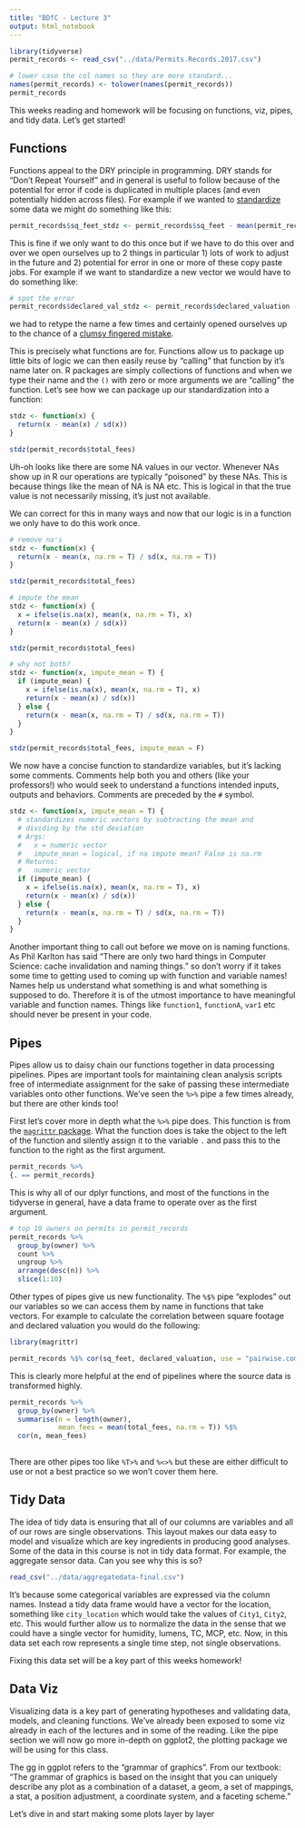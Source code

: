 ```yaml
---
title: "BDfC - Lecture 3"
output: html_notebook
---
```


```r
library(tidyverse)
permit_records <- read_csv("../data/Permits.Records.2017.csv")

# lower case the col names so they are more standard...
names(permit_records) <- tolower(names(permit_records))
permit_records
```

This weeks reading and homework will be focusing on functions, viz, pipes, and tidy data. Let's get started!

## Functions
Functions appeal to the DRY principle in programming. DRY stands for "Don't Repeat Yourself" and in general is useful to follow because of the potential for error if code is duplicated in multiple places (and even potentially hidden across files). For example if we wanted to [standardize](https://en.wikipedia.org/wiki/Feature_scaling) some data we might do something like this:
```r
permit_records$sq_feet_stdz <- permit_records$sq_feet - mean(permit_records$sq_feet) / sd(permit_records$sq_feet)
```

This is fine if we only want to do this once but if we have to do this over and over we open ourselves up to 2 things in particular 1) lots of work to adjust in the future and 2) potential for error in one or more of these copy paste jobs. For example if we want to standardize a new vector we would have to do something like:
```r
# spot the error
permit_records$declared_val_stdz <- permit_records$declared_valuation - mean(permit_records$declared_valuation) / sd(permit_records$sq_feet)
```
we had to retype the name a few times and certainly opened ourselves up to the chance of a [clumsy fingered mistake](https://www.theverge.com/2017/3/2/14792442/amazon-s3-outage-cause-typo-internet-server).

This is precisely what functions are for. Functions allow us to package up little bits of logic we can then easily reuse by "calling" that function by it's name later on. R packages are simply collections of functions and when we type their name and the `()` with zero or more arguments we are "calling" the function. Let's see how we can package up our standardization into a function:

```r
stdz <- function(x) {
  return(x - mean(x) / sd(x))
}

stdz(permit_records$total_fees)
```

Uh-oh looks like there are some NA values in our vector. Whenever NAs show up in R our operations are typically "poisoned" by these NAs. This is because things like the mean of NA is NA etc. This is logical in that the true value is not necessarily missing, it's just not available.

We can correct for this in many ways and now that our logic is in a function we only have to do this work once.
```r
# remove na's
stdz <- function(x) {
  return(x - mean(x, na.rm = T) / sd(x, na.rm = T))
}

stdz(permit_records$total_fees)

# impute the mean
stdz <- function(x) {
  x = ifelse(is.na(x), mean(x, na.rm = T), x)
  return(x - mean(x) / sd(x))
}

stdz(permit_records$total_fees)

# why not both?
stdz <- function(x, impute_mean = T) {
  if (impute_mean) {
    x = ifelse(is.na(x), mean(x, na.rm = T), x)
    return(x - mean(x) / sd(x))
  } else {
    return(x - mean(x, na.rm = T) / sd(x, na.rm = T))
  }
}

stdz(permit_records$total_fees, impute_mean = F)
```

We now have a concise function to standardize variables, but it's lacking some comments. Comments help both you and others (like your professors!) who would seek to understand a functions intended inputs, outputs and behaviors. Comments are preceded by the `#` symbol.

```r
stdz <- function(x, impute_mean = T) {
  # standardizes numeric vectors by subtracting the mean and 
  # dividing by the std deviation
  # Args:
  #   x = numeric vector
  #   impute_mean = logical, if na impute mean? False is na.rm
  # Returns:
  #   numeric vector
  if (impute_mean) {
    x = ifelse(is.na(x), mean(x, na.rm = T), x)
    return(x - mean(x) / sd(x))
  } else {
    return(x - mean(x, na.rm = T) / sd(x, na.rm = T))
  }
}

```

Another important thing to call out before we move on is naming functions. As Phil Karlton has said "There are only two hard things in Computer Science: cache invalidation and naming things." so don't worry if it takes some time to getting used to coming up with function and variable names! Names help us understand what something is and what something is supposed to do. Therefore it is of the utmost importance to have meaningful variable and function names. Things like `function1`, `functionA`, `var1` etc should never be present in your code. 

## Pipes 
Pipes allow us to daisy chain our functions together in data processing pipelines. Pipes are important tools for maintaining clean analysis scripts free of intermediate assignment for the sake of passing these intermediate variables onto other functions. We've seen the `%>%` pipe a few times already, but there are other kinds too! 

First let's cover more in depth what the `%>%` pipe does. This function is from the [`magrittr` package](https://cran.r-project.org/web/packages/magrittr/vignettes/magrittr.html). What the function does is take the object to the left of the function and silently assign it to the variable `.` and pass this to the function to the right as the first argument. 

```r
permit_records %>%
{. == permit_records}
```

This is why all of our dplyr functions, and most of the functions in the tidyverse in general, have a data frame to operate over as the first argument. 

```r
# top 10 owners on permits in permit_records
permit_records %>%
  group_by(owner) %>%
  count %>%
  ungroup %>%
  arrange(desc(n)) %>%
  slice(1:10)
```

Other types of pipes give us new functionality. The `%$%` pipe "explodes" out our variables so we can access them by name in functions that take vectors. For example to calculate the correlation between square footage and declared valuation you would do the following:

```r
library(magrittr)

permit_records %$% cor(sq_feet, declared_valuation, use = "pairwise.complete.obs")
```

This is clearly more helpful at the end of pipelines where the source data is transformed highly.

```r
permit_records %>%
  group_by(owner) %>%
  summarise(n = length(owner),
            mean_fees = mean(total_fees, na.rm = T)) %$%
  cor(n, mean_fees)
  
```

There are other pipes too like `%T>%` and `%<>%` but these are either difficult to use or not a best practice so we won't cover them here.

## Tidy Data

The idea of tidy data is ensuring that all of our columns are variables and all of our rows are single observations. This layout makes our data easy to model and visualize which are key ingredients in producing good analyses. Some of the data in this course is not in tidy data format. For example, the aggregate sensor data. Can you see why this is so?

```r
read_csv("../data/aggregatedata-final.csv")
```

It's because some categorical variables are expressed via the column names. Instead a tidy data frame would have a vector for the location, something like `city_location` which would take the values of `City1`, `City2`, etc. This would further allow us to normalize the data in the sense that we could have a single vector for humidity, lumens, TC, MCP, etc. Now, in this data set each row represents a single time step, not single observations.

Fixing this data set will be a key part of this weeks homework!

## Data Viz

Visualizing data is a key part of generating hypotheses and validating data, models, and cleaning functions. We've already been exposed to some viz already in each of the lectures and in some of the reading. Like the pipe section we will now go more in-depth on ggplot2, the plotting package we will be using for this class. 

The gg in ggplot refers to the "grammar of graphics". From our textbook: "The grammar of graphics is based on the insight that you can uniquely describe any plot as a combination of a dataset, a geom, a set of mappings, a stat, a position adjustment, a coordinate system, and a faceting scheme."

Let's dive in and start making some plots layer by layer






















